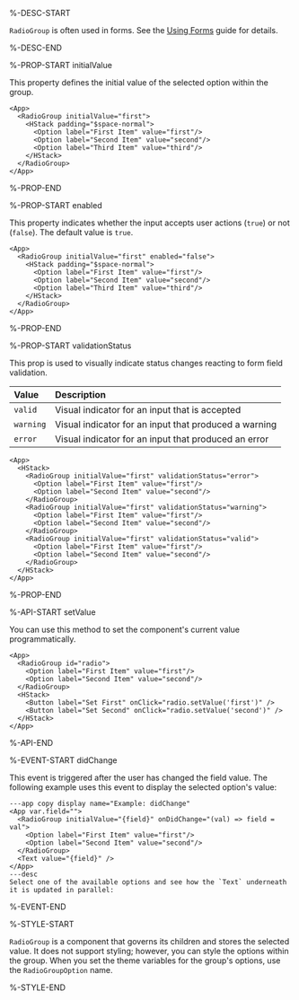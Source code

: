 %-DESC-START

`RadioGroup` is often used in forms. See the [Using Forms](/learning/using-components/forms.mdx) guide for details.

%-DESC-END

%-PROP-START initialValue

This property defines the initial value of the selected option within the group.

```xmlui-pg copy display name="Example: initialValue"
<App>
  <RadioGroup initialValue="first">
    <HStack padding="$space-normal">
      <Option label="First Item" value="first"/>
      <Option label="Second Item" value="second"/>
      <Option label="Third Item" value="third"/>
    </HStack>
  </RadioGroup>
</App>
```

%-PROP-END

%-PROP-START enabled

This property indicates whether the input accepts user actions (`true`) or not (`false`). The default value is `true`.

```xmlui-pg copy display name="Example: enabled"
<App>
  <RadioGroup initialValue="first" enabled="false">
    <HStack padding="$space-normal">
      <Option label="First Item" value="first"/>
      <Option label="Second Item" value="second"/>
      <Option label="Third Item" value="third"/>
    </HStack>
  </RadioGroup>
</App>
```

%-PROP-END

%-PROP-START validationStatus

This prop is used to visually indicate status changes reacting to form field validation.

| Value     | Description                                           |
| :-------- | :---------------------------------------------------- |
| `valid`   | Visual indicator for an input that is accepted        |
| `warning` | Visual indicator for an input that produced a warning |
| `error`   | Visual indicator for an input that produced an error  |

```xmlui-pg copy display name="Example: validationStatus"
<App>
  <HStack>
    <RadioGroup initialValue="first" validationStatus="error">
      <Option label="First Item" value="first"/>
      <Option label="Second Item" value="second"/>
    </RadioGroup>
    <RadioGroup initialValue="first" validationStatus="warning">
      <Option label="First Item" value="first"/>
      <Option label="Second Item" value="second"/>
    </RadioGroup>
    <RadioGroup initialValue="first" validationStatus="valid">
      <Option label="First Item" value="first"/>
      <Option label="Second Item" value="second"/>
    </RadioGroup>
  </HStack>
</App>
```

%-PROP-END

%-API-START setValue

You can use this method to set the component's current value programmatically.

```xmlui-pg copy {2, 7-8} display name="Example: value and setValue"
<App>
  <RadioGroup id="radio">
    <Option label="First Item" value="first"/>
    <Option label="Second Item" value="second"/>
  </RadioGroup>
  <HStack>
    <Button label="Set First" onClick="radio.setValue('first')" />
    <Button label="Set Second" onClick="radio.setValue('second')" />
  </HStack>
</App>
```

%-API-END

%-EVENT-START didChange

This event is triggered after the user has changed the field value. The following example uses this event to display the selected option's value:

```xmlui-pg
---app copy display name="Example: didChange"
<App var.field="">
  <RadioGroup initialValue="{field}" onDidChange="(val) => field = val">
    <Option label="First Item" value="first"/>
    <Option label="Second Item" value="second"/>
  </RadioGroup>
  <Text value="{field}" />
</App>
---desc
Select one of the available options and see how the `Text` underneath it is updated in parallel:
```

%-EVENT-END

%-STYLE-START

`RadioGroup` is a component that governs its children and stores the selected value. It does not support styling; however, you can style the options within the group. When you set the theme variables for the group's options, use the `RadioGroupOption` name.

%-STYLE-END
